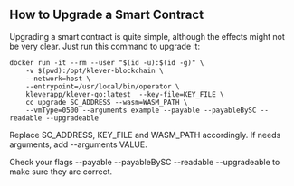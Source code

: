 ## How to Upgrade a Smart Contract

Upgrading a smart contract is quite simple, although the effects might not be very clear. Just run this command to upgrade it:

```
docker run -it --rm --user "$(id -u):$(id -g)" \
    -v $(pwd):/opt/klever-blockchain \
    --network=host \
    --entrypoint=/usr/local/bin/operator \
    kleverapp/klever-go:latest  --key-file=KEY_FILE \
    cc upgrade SC_ADDRESS --wasm=WASM_PATH \
    --vmType=0500 --arguments example --payable --payableBySC --readable --upgradeable
```

Replace SC_ADDRESS, KEY_FILE and WASM_PATH accordingly. If needs arguments, add --arguments VALUE.

Check your flags --payable --payableBySC --readable --upgradeable to make sure they are correct.
